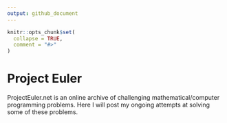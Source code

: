 ```yaml
---
output: github_document
---
```


<!-- README.md is generated from README.Rmd. Please edit that file -->

```r
knitr::opts_chunk$set(
  collapse = TRUE,
  comment = "#>"
)
```

# Project Euler

ProjectEuler.net is an online archive of challenging mathematical/computer programming problems. Here I will post my ongoing attempts at solving some of these problems.
